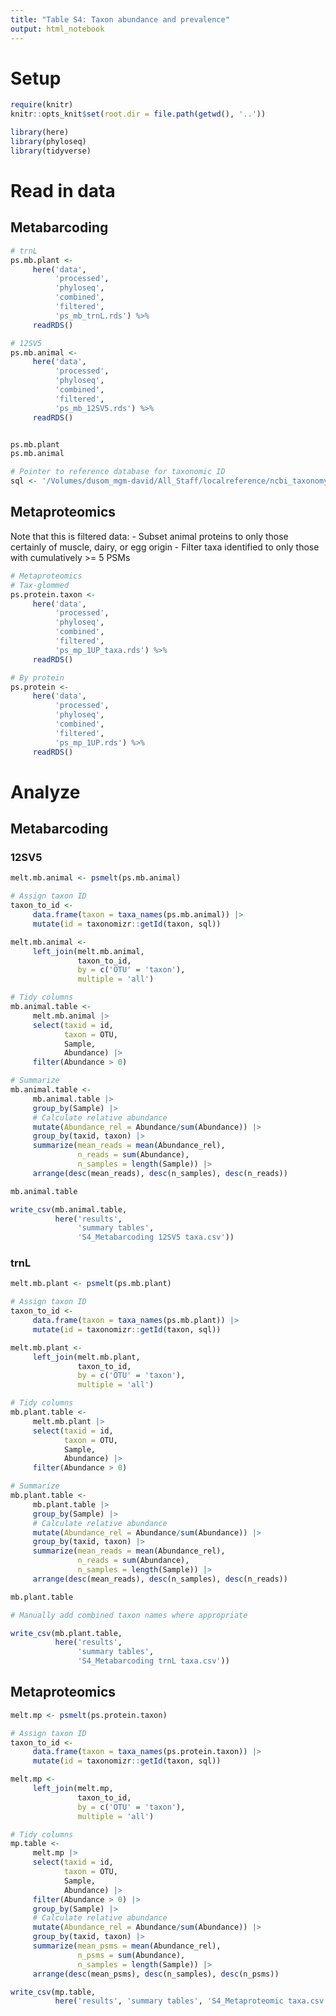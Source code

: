 ```yaml
---
title: "Table S4: Taxon abundance and prevalence"
output: html_notebook
---
```


# Setup

```r
require(knitr)
knitr::opts_knit$set(root.dir = file.path(getwd(), '..'))
```

```r
library(here)
library(phyloseq)
library(tidyverse)
```

# Read in data

## Metabarcoding
```r
# trnL
ps.mb.plant <- 
     here('data',
          'processed',
          'phyloseq',
          'combined',
          'filtered',
          'ps_mb_trnL.rds') %>% 
     readRDS()

# 12SV5
ps.mb.animal <- 
     here('data',
          'processed',
          'phyloseq',
          'combined',
          'filtered',
          'ps_mb_12SV5.rds') %>% 
     readRDS()


ps.mb.plant
ps.mb.animal
```
```r
# Pointer to reference database for taxonomic ID
sql <- '/Volumes/dusom_mgm-david/All_Staff/localreference/ncbi_taxonomy/accessionTaxa.sql'
```

## Metaproteomics
Note that this is filtered data:
- Subset animal proteins to only those certainly of muscle, dairy, or egg origin
- Filter taxa identified to only those with cumulatively >= 5 PSMs

```r
# Metaproteomics
# Tax-glommed
ps.protein.taxon <- 
     here('data',
          'processed',
          'phyloseq',
          'combined',
          'filtered',
          'ps_mp_1UP_taxa.rds') %>%
     readRDS()

# By protein
ps.protein <- 
     here('data',
          'processed',
          'phyloseq',
          'combined',
          'filtered',
          'ps_mp_1UP.rds') %>%
     readRDS()
```

# Analyze

## Metabarcoding

### 12SV5

```r
melt.mb.animal <- psmelt(ps.mb.animal)
```

```r
# Assign taxon ID
taxon_to_id <- 
     data.frame(taxon = taxa_names(ps.mb.animal)) |> 
     mutate(id = taxonomizr::getId(taxon, sql))

melt.mb.animal <- 
     left_join(melt.mb.animal,
               taxon_to_id,
               by = c('OTU' = 'taxon'),
               multiple = 'all')

```

```r
# Tidy columns
mb.animal.table <- 
     melt.mb.animal |> 
     select(taxid = id,
            taxon = OTU,
            Sample, 
            Abundance) |> 
     filter(Abundance > 0) 
```

```r
# Summarize
mb.animal.table <- 
     mb.animal.table |> 
     group_by(Sample) |> 
     # Calculate relative abundance
     mutate(Abundance_rel = Abundance/sum(Abundance)) |> 
     group_by(taxid, taxon) |>
     summarize(mean_reads = mean(Abundance_rel),
               n_reads = sum(Abundance),
               n_samples = length(Sample)) |> 
     arrange(desc(mean_reads), desc(n_samples), desc(n_reads))
```

```r
mb.animal.table
```

```r
write_csv(mb.animal.table,
          here('results',
               'summary tables',
               'S4_Metabarcoding 12SV5 taxa.csv'))
```

### trnL

```r
melt.mb.plant <- psmelt(ps.mb.plant)
```

```r
# Assign taxon ID
taxon_to_id <- 
     data.frame(taxon = taxa_names(ps.mb.plant)) |> 
     mutate(id = taxonomizr::getId(taxon, sql))

melt.mb.plant <- 
     left_join(melt.mb.plant,
               taxon_to_id,
               by = c('OTU' = 'taxon'),
               multiple = 'all')
```

```r
# Tidy columns
mb.plant.table <- 
     melt.mb.plant |> 
     select(taxid = id,
            taxon = OTU,
            Sample, 
            Abundance) |> 
     filter(Abundance > 0) 
```

```r
# Summarize
mb.plant.table <- 
     mb.plant.table |> 
     group_by(Sample) |> 
     # Calculate relative abundance
     mutate(Abundance_rel = Abundance/sum(Abundance)) |> 
     group_by(taxid, taxon) |>
     summarize(mean_reads = mean(Abundance_rel),
               n_reads = sum(Abundance),
               n_samples = length(Sample)) |> 
     arrange(desc(mean_reads), desc(n_samples), desc(n_reads))
```

```r
mb.plant.table
```
```r
# Manually add combined taxon names where appropriate

```

```r
write_csv(mb.plant.table,
          here('results',
               'summary tables',
               'S4_Metabarcoding trnL taxa.csv'))
```

## Metaproteomics

```r
melt.mp <- psmelt(ps.protein.taxon)
```

```r
# Assign taxon ID
taxon_to_id <- 
     data.frame(taxon = taxa_names(ps.protein.taxon)) |> 
     mutate(id = taxonomizr::getId(taxon, sql))

melt.mp <- 
     left_join(melt.mp,
               taxon_to_id,
               by = c('OTU' = 'taxon'),
               multiple = 'all')
```

```r
# Tidy columns
mp.table <- 
     melt.mp |> 
     select(taxid = id,
            taxon = OTU,
            Sample, 
            Abundance) |> 
     filter(Abundance > 0) |> 
     group_by(Sample) |> 
     # Calculate relative abundance
     mutate(Abundance_rel = Abundance/sum(Abundance)) |> 
     group_by(taxid, taxon) |>
     summarize(mean_psms = mean(Abundance_rel),
               n_psms = sum(Abundance),
               n_samples = length(Sample)) |> 
     arrange(desc(mean_psms), desc(n_samples), desc(n_psms))
```

```r
write_csv(mp.table,
          here('results', 'summary tables', 'S4_Metaproteomic taxa.csv'))
```

